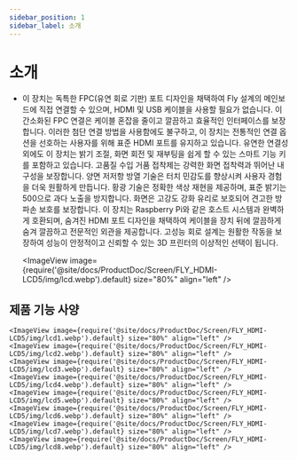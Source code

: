 ```yaml
---
sidebar_position: 1
sidebar_label: 소개
---
```




# 소개

* 이 장치는 독특한 FPC(유연 회로 기판) 포트 디자인을 채택하여 Fly 설계의 메인보드에 직접 연결할 수 있으며, HDMI 및 USB 케이블을 사용할 필요가 없습니다. 이 간소화된 FPC 연결은 케이블 혼잡을 줄이고 깔끔하고 효율적인 인터페이스를 보장합니다. 이러한 첨단 연결 방법을 사용함에도 불구하고, 이 장치는 전통적인 연결 옵션을 선호하는 사용자를 위해 표준 HDMI 포트를 유지하고 있습니다.
유연한 연결성 외에도 이 장치는 밝기 조절, 화면 회전 및 재부팅을 쉽게 할 수 있는 스마트 기능 키를 포함하고 있습니다. 고품질 수입 거품 접착제는 강력한 화면 접착력과 뛰어난 내구성을 보장합니다. 양면 저저항 방열 기술은 터치 민감도를 향상시켜 사용자 경험을 더욱 원활하게 만듭니다. 황광 기술은 정확한 색상 재현을 제공하며, 표준 밝기는 500으로 과다 노출을 방지합니다. 화면은 고강도 강화 유리로 보호되어 견고한 방파손 보호를 보장합니다.
이 장치는 Raspberry Pi와 같은 호스트 시스템과 완벽하게 호환되며, 숨겨진 HDMI 포트 디자인을 채택하여 케이블을 장치 뒤에 깔끔하게 숨겨 깔끔하고 전문적인 외관을 제공합니다. 고성능 회로 설계는 원활한 작동을 보장하여 성능이 안정적이고 신뢰할 수 있는 3D 프린터의 이상적인 선택이 됩니다.
        
    <ImageView image={require('@site/docs/ProductDoc/Screen/FLY_HDMI-LCD5/img/lcd.webp').default} size="80%" align="left" />

## 제품 기능 사양
    <ImageView image={require('@site/docs/ProductDoc/Screen/FLY_HDMI-LCD5/img/lcd1.webp').default} size="80%" align="left" />
    <ImageView image={require('@site/docs/ProductDoc/Screen/FLY_HDMI-LCD5/img/lcd2.webp').default} size="80%" align="left" />
    <ImageView image={require('@site/docs/ProductDoc/Screen/FLY_HDMI-LCD5/img/lcd3.webp').default} size="80%" align="left" />
    <ImageView image={require('@site/docs/ProductDoc/Screen/FLY_HDMI-LCD5/img/lcd4.webp').default} size="80%" align="left" />
    <ImageView image={require('@site/docs/ProductDoc/Screen/FLY_HDMI-LCD5/img/lcd5.webp').default} size="80%" align="left" />
    <ImageView image={require('@site/docs/ProductDoc/Screen/FLY_HDMI-LCD5/img/lcd6.webp').default} size="80%" align="left" />
    <ImageView image={require('@site/docs/ProductDoc/Screen/FLY_HDMI-LCD5/img/lcd7.webp').default} size="80%" align="left" />
    <ImageView image={require('@site/docs/ProductDoc/Screen/FLY_HDMI-LCD5/img/lcd8.webp').default} size="80%" align="left" />